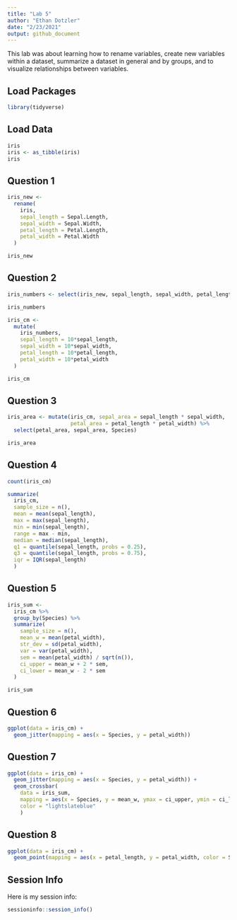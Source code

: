 ```yaml
---
title: "Lab 5"
author: "Ethan Dotzler"
date: "2/23/2021"
output: github_document
---
```


This lab was about learning how to rename variables, create new variables within a dataset, summarize a dataset in general and by groups, and to visualize relationships between variables. 


## Load Packages 

```r
library(tidyverse) 
```

## Load Data 

```r
iris
iris <- as_tibble(iris) 
iris
```

## Question 1 
```r
iris_new <- 
  rename( 
    iris, 
    sepal_length = Sepal.Length, 
    sepal_width = Sepal.Width, 
    petal_length = Petal.Length,
    petal_width = Petal.Width 
  )  

iris_new
```

## Question 2 
```r
iris_numbers <- select(iris_new, sepal_length, sepal_width, petal_length, petal_width, Species)

iris_numbers 

iris_cm <-
  mutate( 
    iris_numbers, 
    sepal_length = 10*sepal_length, 
    sepal_width = 10*sepal_width, 
    petal_length = 10*petal_length, 
    petal_width = 10*petal_width
  ) 

iris_cm
```
 
## Question 3 
```r
iris_area <- mutate(iris_cm, sepal_area = sepal_length * sepal_width, 
                    petal_area = petal_length * petal_width) %>%
  select(petal_area, sepal_area, Species) 

iris_area
```

## Question 4 
```r
count(iris_cm) 

summarize(
  iris_cm,
  sample_size = n(), 
  mean = mean(sepal_length), 
  max = max(sepal_length), 
  min = min(sepal_length), 
  range = max - min,
  median = median(sepal_length), 
  q1 = quantile(sepal_length, probs = 0.25), 
  q3 = quantile(sepal_length, probs = 0.75),
  iqr = IQR(sepal_length)
  )

```

## Question 5 
```r
iris_sum <-
  iris_cm %>%
  group_by(Species) %>%
  summarize(
    sample_size = n(),
    mean_w = mean(petal_width),
    str_dev = sd(petal_width),
    var = var(petal_width),
    sem = mean(petal_width) / sqrt(n()),
    ci_upper = mean_w + 2 * sem,
    ci_lower = mean_w - 2 * sem
  )

iris_sum
```

## Question 6 
```r
ggplot(data = iris_cm) + 
  geom_jitter(mapping = aes(x = Species, y = petal_width)) 
```

## Question 7 
```r
ggplot(data = iris_cm) + 
  geom_jitter(mapping = aes(x = Species, y = petal_width)) + 
  geom_crossbar( 
    data = iris_sum, 
    mapping = aes(x = Species, y = mean_w, ymax = ci_upper, ymin = ci_lower), 
    color = "lightslateblue"
    )

```

## Question 8 
```r
ggplot(data = iris_cm) + 
  geom_point(mapping = aes(x = petal_length, y = petal_width, color = Species))
```

## Session Info 

Here is my session info: 
```r
sessioninfo::session_info()
```

